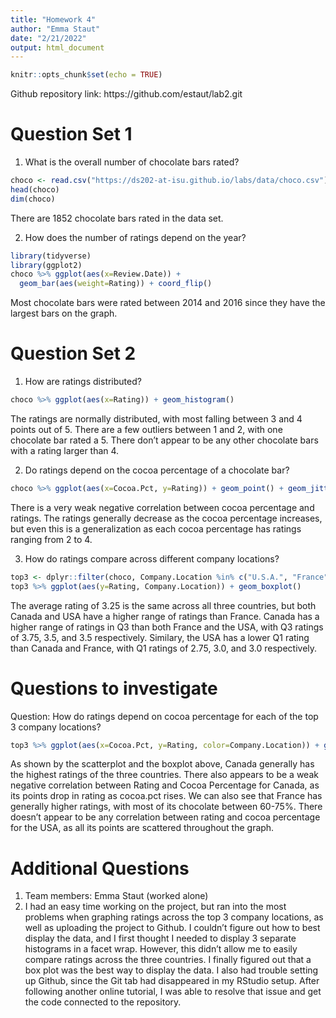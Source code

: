 ---
title: "Homework 4"
author: "Emma Staut"
date: "2/21/2022"
output: html_document
---

```{r setup, include=FALSE}
knitr::opts_chunk$set(echo = TRUE)
```

Github repository link: https://github.com/estaut/lab2.git

# Question Set 1
1. What is the overall number of chocolate bars rated?
```{r}
choco <- read.csv("https://ds202-at-isu.github.io/labs/data/choco.csv")
head(choco)
dim(choco)
```
There are 1852 chocolate bars rated in the data set. 

2. How does the number of ratings depend on the year?
```{r, warning=FALSE}
library(tidyverse)
library(ggplot2)
choco %>% ggplot(aes(x=Review.Date)) + 
  geom_bar(aes(weight=Rating)) + coord_flip()
```
Most chocolate bars were rated between 2014 and 2016 since they have the largest bars on the graph. 

# Question Set 2
1. How are ratings distributed?
```{r}
choco %>% ggplot(aes(x=Rating)) + geom_histogram()
```
The ratings are normally distributed, with most falling between 3 and 4 points out of 5. There are a few outliers between 1 and 2, with one chocolate bar rated a 5. There don't appear to be any other chocolate bars with a rating larger than 4. 

2. Do ratings depend on the cocoa percentage of a chocolate bar?
```{r}
choco %>% ggplot(aes(x=Cocoa.Pct, y=Rating)) + geom_point() + geom_jitter()
```
There is a very weak negative correlation between cocoa percentage and ratings. The ratings generally decrease as the cocoa percentage increases, but even this is a generalization as each cocoa percentage has ratings ranging from 2 to 4.

3. How do ratings compare across different company locations?
```{r, warning=FALSE}
top3 <- dplyr::filter(choco, Company.Location %in% c("U.S.A.", "France", "Canada"))
top3 %>% ggplot(aes(y=Rating, Company.Location)) + geom_boxplot()
```
The average rating of 3.25 is the same across all three countries, but both Canada and USA have a higher range of ratings than France. Canada has a higher range of ratings in Q3 than both France and the USA, with Q3 ratings of 3.75, 3.5, and 3.5 respectively. Similary, the USA has a lower Q1 rating than Canada and France, with Q1 ratings of 2.75, 3.0, and 3.0 respectively. 

# Questions to investigate

Question: How do ratings depend on cocoa percentage for each of the top 3 company locations?
```{r}
top3 %>% ggplot(aes(x=Cocoa.Pct, y=Rating, color=Company.Location)) + geom_point() + geom_jitter()
```
As shown by the scatterplot and the boxplot above, Canada generally has the highest ratings of the three countries. There also appears to be a weak negative correlation between Rating and Cocoa Percentage for Canada, as its points drop in rating as cocoa.pct rises. We can also see that France has generally higher ratings, with most of its chocolate between 60-75%. There doesn't appear to be any correlation between rating and cocoa percentage for the USA, as all its points are scattered throughout the graph. 

# Additional Questions
1. Team members: Emma Staut (worked alone)
2. I had an easy time working on the project, but ran into the most problems when graphing ratings across the top 3 company locations, as well as uploading the project to Github. I couldn't figure out how to best display the data, and I first thought I needed to display 3 separate histograms in a facet wrap. However, this didn't allow me to easily compare ratings across the three countries. I finally figured out that a box plot was the best way to display the data. I also had trouble setting up Github, since the Git tab had disappeared in my RStudio setup. After following another online tutorial, I was able to resolve that issue and get the code connected to the repository. 
